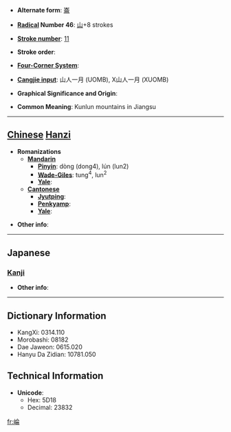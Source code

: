 * '''Alternate form''': [[崙]]

* '''[[Wiktionary:Chinese radical index| Radical]] Number 46''': [[Wiktionary:Chinese radical index 山|山]]+8 strokes

* '''[[Wiktionary:Chinese total strokes index|Stroke number]]''': [[Wiktionary:Chinese total strokes index 11|11]]

* '''Stroke order''': 

* '''[[Wiktionary:Chinese four corner index|Four-Corner System]]''': 

* '''[[Wiktionary:Chinese Cangjie index|Cangjie input]]''': 山人一月 (UOMB), X山人一月 (XUOMB)

* '''Graphical Significance and Origin''': 

* '''Common Meaning''': Kunlun mountains in Jiangsu

----

== [[Chinese]] [[Hanzi]] ==

* '''Romanizations'''
** '''[[Mandarin]]'''
*** '''[[Pinyin]]''': dòng (dong4), lún (lun2)
*** '''[[Wade-Giles]]''': tung<sup>4</sup>, lun<sup>2</sup>
*** '''[[Yale]]''': 
** '''[[Cantonese]]'''
*** '''[[Jyutping]]''':
*** '''[[Penkyamp]]''': 
*** '''[[Yale]]''': 

* '''Other info''': 

----

==Japanese==
===[[Kanji]]===
{{kanji|on readings=[[ろん]] (ron)|kun readings=}}

* '''Other info''':  

----

== Dictionary Information ==

* KangXi: 0314.110
* Morobashi: 08182
* Dae Jaweon: 0615.020
* Hanyu Da Zidian: 10781.050

== Technical Information ==

* '''Unicode''':
** Hex: 5D18
** Decimal: 23832

[[fr:崘]]